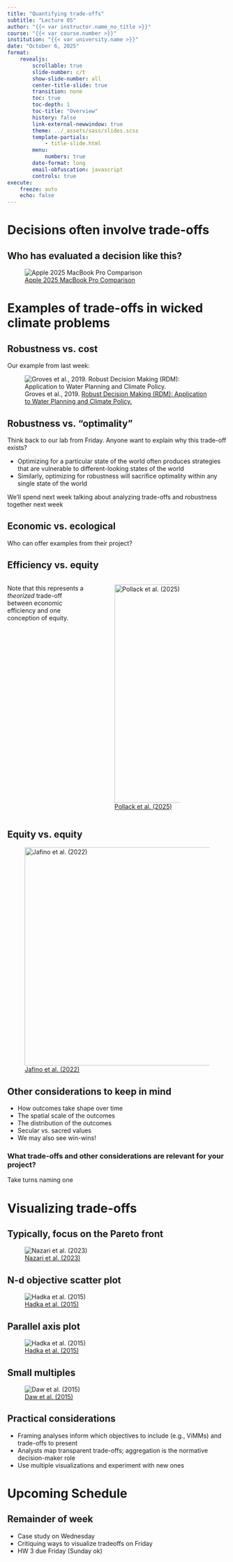 ```yaml
---
title: "Quantifying trade-offs"
subtitle: "Lecture 05"
author: "{{< var instructor.name_no_title >}}"
course: "{{< var course.number >}}"
institution: "{{< var university.name >}}"
date: "October 6, 2025"
format:
    revealjs:
        scrollable: true
        slide-number: c/t
        show-slide-number: all
        center-title-slide: true
        transition: none
        toc: true
        toc-depth: 1
        toc-title: "Overview"
        history: false
        link-external-newwindow: true
        theme: ../_assets/sass/slides.scss
        template-partials:
            - title-slide.html
        menu:
            numbers: true
        date-format: long
        email-obfuscation: javascript
        controls: true
execute:
    freeze: auto
    echo: false
---
```



# Decisions often involve trade-offs

## Who has evaluated a decision like this?

![[Apple 2025 MacBook Pro Comparison](https://www.amazon.com/Apple-2025-MacBook-13-inch-Laptop/dp/B0DZD91W4F/ref=sr_1_1_sspa?crid=YZ0O5TGE9VCE&dib=eyJ2IjoiMSJ9.eDBDBGDrPliCUiN-gbY7zntk7-Jni1AqRFo5kuhfms6VxRA1umjP4jPH9CXz4jjRXoIfsRCOexPgJlpSmWlksVzCMwYiMDTFDk2KxQePrWcfPhFeGgYsaQ-FGPqhMHruKI2S_84J2h5rDslBahTbYOgNrHnTOwCICyQFhLa97Kxt2oSm40A5Vg8ZBOr2XZ_s00pBq3EHZUN7Sc0eFQYabAHEf5JjbnA9ep7lVNmCFqg.nQEvTJeDq4dIB9N0EVa9timRcIFCZsxzntei9aP5VDk&dib_tag=se&keywords=macbook&qid=1759440152&sprefix=macboo%2Caps%2C109&sr=8-1-spons&sp_csd=d2lkZ2V0TmFtZT1zcF9hdGY&th=1)](../_assets/img/laptops.png)

# Examples of trade-offs in wicked climate problems

## Robustness vs. cost
Our example from last week:

![Groves et al., 2019. [Robust Decision Making (RDM): Application to Water Planning and Climate Policy.](https://doi.org/10.1007/978-3-030-05252-2_7)](../_assets/img/tradeoff_ex.png)

## Robustness vs. "optimality"
Think back to our lab from Friday. Anyone want to explain why this trade-off exists?

::: {.incremental}
* Optimizing for a particular state of the world often produces strategies that are vulnerable to different-looking states of the world
* Similarly, optimizing for robustness will sacrifice optimality within any single state of the world
:::

::: {.fragment}
We'll spend next week talking about analyzing trade-offs and robustness together next week
:::

## Economic vs. ecological
Who can offer examples from their project?

## Efficiency vs. equity

::: {.columns}
::: {.column #vcenter width="40%"}
Note that this represents a *theorized* trade-off between economic efficiency and one conception of equity.
:::
::: {.column #vcenter width="50%"}
![[Pollack et al. (2025)](https://doi.org/10.1073/pnas.2418711121)](../_assets/img/eff_eq_tradeoffs.jpg){width=500}
:::
:::{.column #vcenter width="10%"}
:::
:::

## Equity vs. equity

![[Jafino et al. (2022)](https://doi.org/10.1007/s10584-022-03395-y)](../_assets/img/eq_eq_tradeoffs.png){width=500}

## Other considerations to keep in mind

* How outcomes take shape over time
* The spatial scale of the outcomes
* The distribution of the outcomes
* Secular vs. sacred values
* We may also see win-wins!

::: {.fragment}
::: {.callout-note}
### What trade-offs and other considerations are relevant for your project?
Take turns naming one
:::
:::

# Visualizing trade-offs

## Typically, focus on the Pareto front

![[Nazari et al. (2023)](https://doi.org/10.1002/eng2.12726)](../_assets/img/pareto_front.png)

## N-d objective scatter plot

![[Hadka et al. (2015)](https://doi.org/10.1016/j.envsoft.2015.07.014)](../_assets/img/pareto_points.jpg)

## Parallel axis plot
![[Hadka et al. (2015)](https://doi.org/10.1016/j.envsoft.2015.07.014)](../_assets/img/parallel_axis.jpg)

## Small multiples {.nostretch}
![[Daw et al. (2015)](https://doi.org/10.1073/pnas.1414900112)](../_assets/img/small_multiples.png)

## Practical considerations

* Framing analyses inform which objectives to include (e.g., ViMMs) and trade-offs to present  
* Analysts map transparent trade-offs; aggregation is the normative decision-maker role
* Use multiple visualizations and experiment with new ones

# Upcoming Schedule
## Remainder of week
* Case study on Wednesday
* Critiquing ways to visualize tradeoffs on Friday
* HW 3 due Friday (Sunday ok)